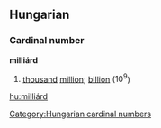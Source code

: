 ==Hungarian==
===Cardinal number===
'''milliárd'''
# [[thousand]] [[million]]; [[billion]] (<math>10^9</math>)

[[Category:Hungarian cardinal numbers]]
[[hu:milliárd]]